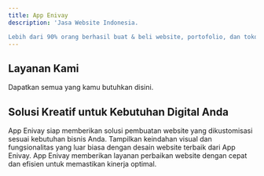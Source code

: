 ```yaml
---
title: App Enivay
description: 'Jasa Website Indonesia.

Lebih dari 90% orang berhasil buat & beli website, portofolio, dan toko online sendiri dengan App.Enivay.'
---
```


## Layanan Kami

Dapatkan semua yang kamu butuhkan disini.

<CardGroup cols={2}>
  <Card
    title="Web Development"
    icon="planet-ringed"
    href=""
  >
  </Card>
  <Card
    title="Web Design"
    icon="planet-ringed"
    href=""
  >
  </Card>
  <Card
    title="UI Design"
    icon="planet-ringed"
    href=""
  >
  </Card>
  <Card
    title="Maintenance"
    icon="planet-ringed"
    href=""
  >
  </Card>
</CardGroup>



## Solusi Kreatif untuk Kebutuhan Digital Anda


<CardGroup cols={2}>
  <Card
    title="Website Personalized"
    icon="sliders"
  >
    App Enivay siap memberikan solusi pembuatan website yang dikustomisasi sesuai kebutuhan bisnis Anda.
  </Card>
  <Card
    title="Desain Website Terbaik"
    icon="desktop"
  >
    Tampilkan keindahan visual dan fungsionalitas yang luar biasa dengan desain website terbaik dari App Enivay.
  </Card>
  <Card
    title="Perbaikan Website Profesional"
    icon="gear"
  >
    App Enivay memberikan layanan perbaikan website dengan cepat dan efisien untuk memastikan kinerja optimal.
  </Card>
</CardGroup>
